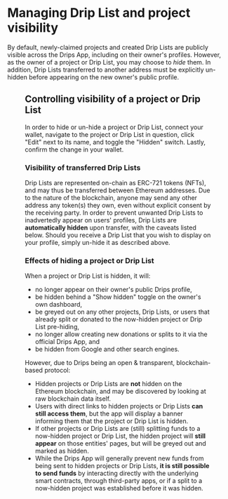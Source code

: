 # Managing Drip List and project visibility


By default, newly-claimed projects and created Drip Lists are publicly visible across the Drips App, including on their owner's profiles. However, as the owner of a project or Drip List, you may choose to *hide* them. In addition, Drip Lists transferred to another address must be explicitly un-hidden before appearing on the new owner's public profile.

<Figure caption="Example of a hidden project." src="/img/advanced/hidden-project.png" />

## Controlling visibility of a project or Drip List

In order to hide or un-hide a project or Drip List, connect your wallet, navigate to the project or Drip List in question, click "Edit" next to its name, and toggle the "Hidden" switch. Lastly, confirm the change in your wallet.

### Visibility of transferred Drip Lists

Drip Lists are represented on-chain as ERC-721 tokens (NFTs), and may thus be transferred between Ethereum addresses. Due to the nature of the blockchain, anyone may send any other address any token(s) they own, even without explicit consent by the receiving party. In order to prevent unwanted Drip Lists to inadvertedly appear on users' profiles, Drip Lists are **automatically hidden** upon transfer, with the caveats listed below. Should you receive a Drip List that you wish to display on your profile, simply un-hide it as described above.

### Effects of hiding a project or Drip List

When a project or Drip List is hidden, it will:

- no longer appear on their owner's public Drips profile,
- be hidden behind a "Show hidden" toggle on the owner's own dashboard,
- be greyed out on any other projects, Drip Lists, or users that already split or donated to the now-hidden project or Drip List pre-hiding,
- no longer allow creating new donations or splits to it via the official Drips App, and
- be hidden from Google and other search engines.

However, due to Drips being an open & transparent, blockchain-based protocol:

- Hidden projects or Drip Lists are **not** hidden on the Ethereum blockchain, and may be discovered by looking at raw blockchain data itself.
- Users with direct links to hidden projects or Drip Lists **can still access them**, but the app will display a banner informing them that the project or Drip List is hidden.
- If other projects or Drip Lists are (still) splitting funds to a now-hidden project or Drip List, the hidden project will **still appear** on those entities' pages, but will be greyed out and marked as hidden.
- While the Drips App will generally prevent new funds from being sent to hidden projects or Drip Lists, **it is still possible to send funds** by interacting directly with the underlying smart contracts, through third-party apps, or if a split to a now-hidden project was established before it was hidden.
